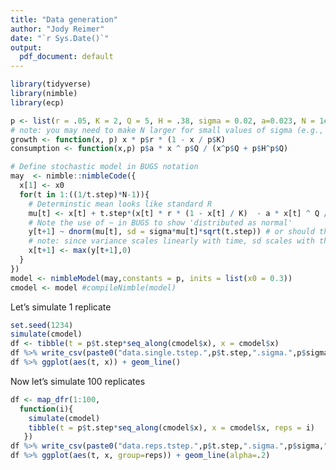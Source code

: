 ---
title: "Data generation"
author: "Jody Reimer"
date: "`r Sys.Date()`"
output: 
  pdf_document: default
---

```{r library, message=F}
library(tidyverse)
library(nimble)
library(ecp)
```
  
```{r}
p <- list(r = .05, K = 2, Q = 5, H = .38, sigma = 0.02, a=0.023, N = 1e3, t.step = 1/2)
# note: you may need to make N larger for small values of sigma (e.g., N = 3e3 is good for sigma=0)
growth <- function(x, p) x * p$r * (1 - x / p$K)
consumption <- function(x,p) p$a * x ^ p$Q / (x^p$Q + p$H^p$Q)
```

```{r, message=FALSE}
# Define stochastic model in BUGS notation
may  <- nimble::nimbleCode({
  x[1] <- x0
  for(t in 1:((1/t.step)*N-1)){
    # Determinstic mean looks like standard R
    mu[t] <- x[t] + t.step*(x[t] * r * (1 - x[t] / K)  - a * x[t] ^ Q / (x[t] ^ Q + H ^ Q))
    # Note the use of ~ in BUGS to show 'distributed as normal' 
    y[t+1] ~ dnorm(mu[t], sd = sigma*mu[t]*sqrt(t.step)) # or should this be lognormal?
    # note: since variance scales linearly with time, sd scales with the square root of time
    x[t+1] <- max(y[t+1],0)
  }
})
model <- nimbleModel(may,constants = p, inits = list(x0 = 0.3))
cmodel <- model #compileNimble(model)
```

Let's simulate 1 replicate

```{r}
set.seed(1234)
simulate(cmodel)
df <- tibble(t = p$t.step*seq_along(cmodel$x), x = cmodel$x)
df %>% write_csv(paste0("data.single.tstep.",p$t.step,".sigma.",p$sigma,".N.",p$N,".csv"))
df %>% ggplot(aes(t, x)) + geom_line()
```

Now let's simulate 100 replicates

```{r}
df <- map_dfr(1:100, 
  function(i){
    simulate(cmodel)
    tibble(t = p$t.step*seq_along(cmodel$x), x = cmodel$x, reps = i)
   })
df %>% write_csv(paste0("data.reps.tstep.",p$t.step,".sigma.",p$sigma,".N.",p$N,".csv"))
df %>% ggplot(aes(t, x, group=reps)) + geom_line(alpha=.2) 

```
